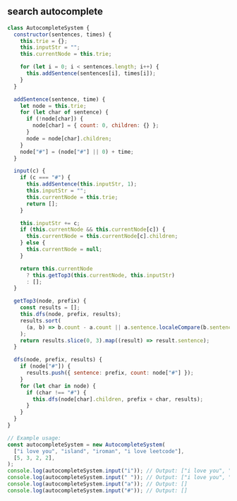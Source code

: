 
## search autocomplete

```js
class AutocompleteSystem {
  constructor(sentences, times) {
    this.trie = {};
    this.inputStr = "";
    this.currentNode = this.trie;

    for (let i = 0; i < sentences.length; i++) {
      this.addSentence(sentences[i], times[i]);
    }
  }

  addSentence(sentence, time) {
    let node = this.trie;
    for (let char of sentence) {
      if (!node[char]) {
        node[char] = { count: 0, children: {} };
      }
      node = node[char].children;
    }
    node["#"] = (node["#"] || 0) + time;
  }

  input(c) {
    if (c === "#") {
      this.addSentence(this.inputStr, 1);
      this.inputStr = "";
      this.currentNode = this.trie;
      return [];
    }

    this.inputStr += c;
    if (this.currentNode && this.currentNode[c]) {
      this.currentNode = this.currentNode[c].children;
    } else {
      this.currentNode = null;
    }

    return this.currentNode
      ? this.getTop3(this.currentNode, this.inputStr)
      : [];
  }

  getTop3(node, prefix) {
    const results = [];
    this.dfs(node, prefix, results);
    results.sort(
      (a, b) => b.count - a.count || a.sentence.localeCompare(b.sentence),
    );
    return results.slice(0, 3).map((result) => result.sentence);
  }

  dfs(node, prefix, results) {
    if (node["#"]) {
      results.push({ sentence: prefix, count: node["#"] });
    }
    for (let char in node) {
      if (char !== "#") {
        this.dfs(node[char].children, prefix + char, results);
      }
    }
  }
}

// Example usage:
const autocompleteSystem = new AutocompleteSystem(
  ["i love you", "island", "iroman", "i love leetcode"],
  [5, 3, 2, 2],
);
console.log(autocompleteSystem.input("i")); // Output: ["i love you", "island", "i love leetcode"]
console.log(autocompleteSystem.input(" ")); // Output: ["i love you", "i love leetcode"]
console.log(autocompleteSystem.input("a")); // Output: []
console.log(autocompleteSystem.input("#")); // Output: []
```
